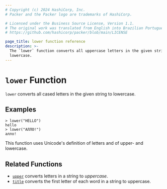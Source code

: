 ```yaml
---
# Copyright (c) 2024 HashiCorp, Inc.
# Packer and the Packer logo are trademarks of HashiCorp.

# Licensed under the Business Source License, Version 1.1.
# The original work was translated from English into Brazilian Portuguese.
# https://github.com/hashicorp/packer/blob/main/LICENSE

page_title: lower function reference
description: >-
  The `lower` function converts all uppercase letters in the given string to
  lowercase.
---
```


# `lower` Function

`lower` converts all cased letters in the given string to lowercase.

## Examples

```shell-session
> lower("HELLO")
hello
> lower("АЛЛО!")
алло!
```

This function uses Unicode's definition of letters and of upper- and lowercase.

## Related Functions

- [`upper`](/packer/docs/templates/hcl_templates/functions/string/upper) converts letters in a string to _uppercase_.
- [`title`](/packer/docs/templates/hcl_templates/functions/string/title) converts the first letter of each word in a string to uppercase.
